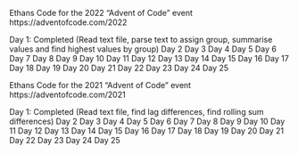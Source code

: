 Ethans Code for the 2022 "Advent of Code" event 
https://adventofcode.com/2022

Day 1: Completed 
(Read text file, parse text to assign group, summarise values and find highest values by group)
Day 2
Day 3
Day 4
Day 5
Day 6
Day 7
Day 8
Day 9
Day 10
Day 11
Day 12
Day 13
Day 14
Day 15
Day 16
Day 17
Day 18
Day 19
Day 20
Day 21
Day 22
Day 23
Day 24
Day 25

Ethans Code for the 2021 "Advent of Code" event 
https://adventofcode.com/2021

Day 1: Completed 
(Read text file, find lag differences, find rolling sum differences)
Day 2
Day 3
Day 4
Day 5
Day 6
Day 7
Day 8
Day 9
Day 10
Day 11
Day 12
Day 13
Day 14
Day 15
Day 16
Day 17
Day 18
Day 19
Day 20
Day 21
Day 22
Day 23
Day 24
Day 25
